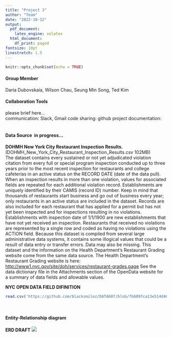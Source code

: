 ```yaml
---
title: "Project 3"
author: "Team"
date: "2022-10-12"
output:
  pdf_document: 
    latex_engine: xelatex
  html_document:
    df_print: paged
fontsize: 10pt
linestretch: 1.5
---
```


```r
knitr::opts_chunk$set(echo = TRUE)
```

#### Group Member \
Daria Dubovskaia, Wilson Chau, Seung Min Song, Ted Kim
\

#### Collaboration Tools \
please brief here...\
communication: Slack, Gmail
code sharing: github
project documentation:\
\

#### Data Source \ in progress...
**DOHMH New York City Restaurant Inspection Results.** (DOHMH_New_York_City_Restaurant_Inspection_Results.csv 102MB) \
The dataset contains every sustained or not yet adjudicated violation citation from every full or special program inspection conducted up to three years prior to the most recent inspection for restaurants and college cafeterias in an active status on the RECORD DATE (date of the data pull). When an inspection results in more than one violation, values for associated fields are repeated for each additional violation record. Establishments are uniquely identified by their CAMIS (record ID) number. Keep in mind that thousands of restaurants start business and go out of business every year; only restaurants in an active status are included in the dataset.
Records are also included for each restaurant that has applied for a permit but has not yet been inspected and for inspections resulting in no violations. Establishments with inspection date of 1/1/1900 are new establishments that have not yet received an inspection. Restaurants that received no violations are represented by a single row and coded as having no violations using the ACTION field.
Because this dataset is compiled from several large administrative data systems, it contains some illogical values that could be a result of data entry or transfer errors. Data may also be missing.
This dataset and the information on the Health Department’s Restaurant Grading website come from the same data source. The Health Department’s Restaurant Grading website is here:
<http://www1.nyc.gov/site/doh/services/restaurant-grades.page>
See the data dictionary file in the Attachments section of the OpenData website for a summary of data fields and allowable values.\

**NYC OPEN DATA FIELD DIFINITION**
```r
read.csv('https://github.com/blacksmilez/DATA607/blob/fb609fca13e514d4698bd7f643f20f74bcef7bcf/Project3/NYC_OPEN_DATA_FIELD_DEFINITION.csv')
```
\


#### Entity-Relationship diagram \

**ERD DRAFT**
![]([ERD_DRAFT.png](https://github.com/blacksmilez/DATA607/blob/fb609fca13e514d4698bd7f643f20f74bcef7bcf/Project3/ERD_DRAFT.png))



